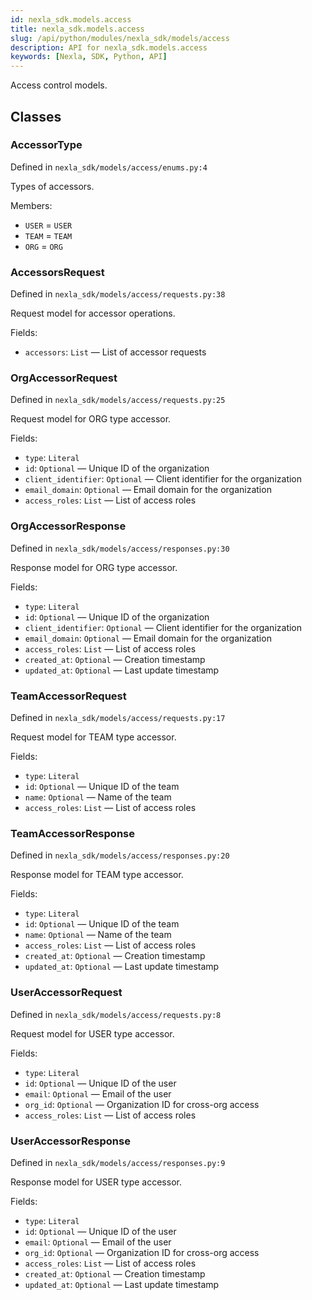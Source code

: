 ```yaml
---
id: nexla_sdk.models.access
title: nexla_sdk.models.access
slug: /api/python/modules/nexla_sdk/models/access
description: API for nexla_sdk.models.access
keywords: [Nexla, SDK, Python, API]
---
```


Access control models.

## Classes

### AccessorType

Defined in `nexla_sdk/models/access/enums.py:4`

Types of accessors.

Members:

- `USER` = `USER`
- `TEAM` = `TEAM`
- `ORG` = `ORG`

### AccessorsRequest

Defined in `nexla_sdk/models/access/requests.py:38`

Request model for accessor operations.

Fields:

- `accessors`: `List` — List of accessor requests

### OrgAccessorRequest

Defined in `nexla_sdk/models/access/requests.py:25`

Request model for ORG type accessor.

Fields:

- `type`: `Literal`
- `id`: `Optional` — Unique ID of the organization
- `client_identifier`: `Optional` — Client identifier for the organization
- `email_domain`: `Optional` — Email domain for the organization
- `access_roles`: `List` — List of access roles

### OrgAccessorResponse

Defined in `nexla_sdk/models/access/responses.py:30`

Response model for ORG type accessor.

Fields:

- `type`: `Literal`
- `id`: `Optional` — Unique ID of the organization
- `client_identifier`: `Optional` — Client identifier for the organization
- `email_domain`: `Optional` — Email domain for the organization
- `access_roles`: `List` — List of access roles
- `created_at`: `Optional` — Creation timestamp
- `updated_at`: `Optional` — Last update timestamp

### TeamAccessorRequest

Defined in `nexla_sdk/models/access/requests.py:17`

Request model for TEAM type accessor.

Fields:

- `type`: `Literal`
- `id`: `Optional` — Unique ID of the team
- `name`: `Optional` — Name of the team
- `access_roles`: `List` — List of access roles

### TeamAccessorResponse

Defined in `nexla_sdk/models/access/responses.py:20`

Response model for TEAM type accessor.

Fields:

- `type`: `Literal`
- `id`: `Optional` — Unique ID of the team
- `name`: `Optional` — Name of the team
- `access_roles`: `List` — List of access roles
- `created_at`: `Optional` — Creation timestamp
- `updated_at`: `Optional` — Last update timestamp

### UserAccessorRequest

Defined in `nexla_sdk/models/access/requests.py:8`

Request model for USER type accessor.

Fields:

- `type`: `Literal`
- `id`: `Optional` — Unique ID of the user
- `email`: `Optional` — Email of the user
- `org_id`: `Optional` — Organization ID for cross-org access
- `access_roles`: `List` — List of access roles

### UserAccessorResponse

Defined in `nexla_sdk/models/access/responses.py:9`

Response model for USER type accessor.

Fields:

- `type`: `Literal`
- `id`: `Optional` — Unique ID of the user
- `email`: `Optional` — Email of the user
- `org_id`: `Optional` — Organization ID for cross-org access
- `access_roles`: `List` — List of access roles
- `created_at`: `Optional` — Creation timestamp
- `updated_at`: `Optional` — Last update timestamp

